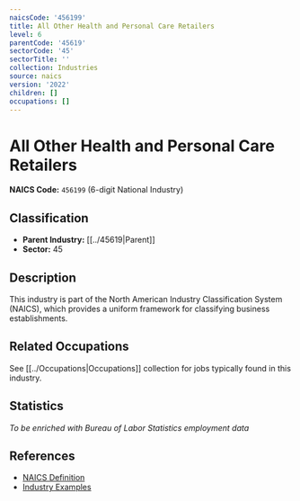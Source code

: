 ```yaml
---
naicsCode: '456199'
title: All Other Health and Personal Care Retailers
level: 6
parentCode: '45619'
sectorCode: '45'
sectorTitle: ''
collection: Industries
source: naics
version: '2022'
children: []
occupations: []
---
```

# All Other Health and Personal Care Retailers

**NAICS Code:** `456199` (6-digit National Industry)

## Classification

- **Parent Industry:** [[../45619|Parent]]
- **Sector:** 45

## Description

This industry is part of the North American Industry Classification System (NAICS), which provides a uniform framework for classifying business establishments.

## Related Occupations

See [[../Occupations|Occupations]] collection for jobs typically found in this industry.

## Statistics

*To be enriched with Bureau of Labor Statistics employment data*

## References

- [NAICS Definition](https://www.census.gov/naics/)
- [Industry Examples](https://www.census.gov/naics/2022NAICS/)

